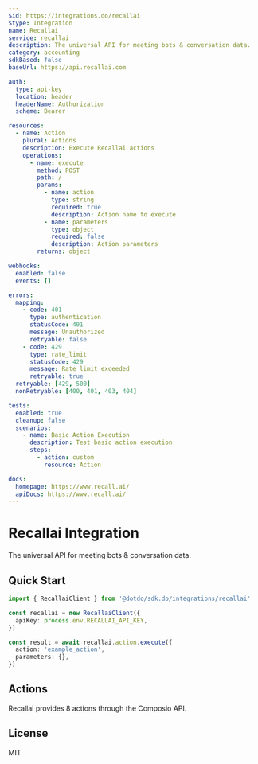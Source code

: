 ```yaml
---
$id: https://integrations.do/recallai
$type: Integration
name: Recallai
service: recallai
description: The universal API for meeting bots & conversation data.
category: accounting
sdkBased: false
baseUrl: https://api.recallai.com

auth:
  type: api-key
  location: header
  headerName: Authorization
  scheme: Bearer

resources:
  - name: Action
    plural: Actions
    description: Execute Recallai actions
    operations:
      - name: execute
        method: POST
        path: /
        params:
          - name: action
            type: string
            required: true
            description: Action name to execute
          - name: parameters
            type: object
            required: false
            description: Action parameters
        returns: object

webhooks:
  enabled: false
  events: []

errors:
  mapping:
    - code: 401
      type: authentication
      statusCode: 401
      message: Unauthorized
      retryable: false
    - code: 429
      type: rate_limit
      statusCode: 429
      message: Rate limit exceeded
      retryable: true
  retryable: [429, 500]
  nonRetryable: [400, 401, 403, 404]

tests:
  enabled: true
  cleanup: false
  scenarios:
    - name: Basic Action Execution
      description: Test basic action execution
      steps:
        - action: custom
          resource: Action

docs:
  homepage: https://www.recall.ai/
  apiDocs: https://www.recall.ai/
---
```


# Recallai Integration

The universal API for meeting bots & conversation data.

## Quick Start

```typescript
import { RecallaiClient } from '@dotdo/sdk.do/integrations/recallai'

const recallai = new RecallaiClient({
  apiKey: process.env.RECALLAI_API_KEY,
})

const result = await recallai.action.execute({
  action: 'example_action',
  parameters: {},
})
```

## Actions

Recallai provides 8 actions through the Composio API.

## License

MIT

